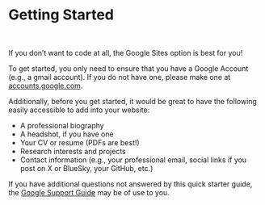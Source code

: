 # Getting Started {.sec-google}

<br>

If you don't want to code at all, the Google Sites option is best for you!

To get started, you only need to ensure that you have a Google Account (e.g., a gmail account). If you do not have one, please make one at [accounts.google.com](https://accounts.google.com/signup).

Additionally, before you get started, it would be great to have the following easily accessible to add into your website:

* A professional biography
* A headshot, if you have one
* Your CV or resume (PDFs are best!)
* Research interests and projects
* Contact information (e.g., your professional email, social links if you post on X or BlueSky, your GitHub, etc.)

If you have additional questions not answered by this quick starter guide, the [Google Support Guide](https://support.google.com/sites/answer/6372878?hl=en) may be of use to you.
